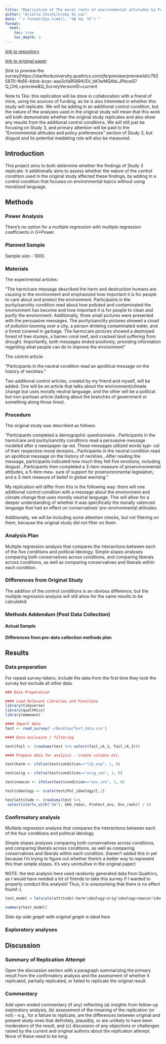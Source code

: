 ```yaml
---
title: "Replication of The moral roots of environmental attitudes by Feinberg and Willer (2012, Psychological Science)"
author: "Ariella Chichilnisky du Lac"
date: "`r format(Sys.time(), '%B %d, %Y')`"
format:
  html:
    toc: true
    toc_depth: 3
---
```


[link to repository](https://github.com/psych251/feinberg2012/tree/main)

[link to original paper](https://github.com/psych251/feinberg2012/blob/main/original_paper/feinberg-willer-2012-the-moral-roots-of-environmental-attitudes.pdf)

[link to preview the survey]https://stanforduniversity.qualtrics.com/jfe/preview/previewId/c7925870-fb66-4dcb-bcac-aaa3cfa95694/SV_bK1wMQAbLJPkcwS?Q_CHL=preview&Q_SurveyVersionID=current

Note to TAs: this replication will be done in collaboration with a friend of mine, using his sources of funding, as he is also interested in whether this study will replicate. We will be adding in an additional control condition, but the nature of the analyses used in the original study will mean that this work will both demonstrate whether the original study replicates and also show any results from the additional control conditions. We will still just be focusing on Study 3, and primary attention will be paid to the "Environmental attitudes and policy preferences" section of Study 3, but disgust and its potential mediating role will also be measured. 

## Introduction

This project aims to both determine whether the findings of Study 3 replicate. It additionally aims to assess whether the nature of the control condition used in the original study affected these findings, by adding in a control condition that focuses on environmental topics without using moralized language.

## Methods

### Power Analysis

There's no option for a multiple regression with multiple regression coefficients in G*Power. 

### Planned Sample

Sample size - 1000. 

### Materials

The experimental articles:

"The harm/care message described the harm and destruction humans are causing to the environment and emphasized how important it is for people to care about and protect the environment. Participants in the purity/sanctity condition read about how polluted and contaminated the environment has become and how important it is for people to clean and purify the environment. Additionally, three small pictures were presented with the persuasive messages. The purity/sanctity pictures showed a cloud of pollution looming over a city, a person drinking contaminated water, and a forest covered in garbage. The harm/care pictures showed a destroyed forest of tree stumps, a barren coral reef, and cracked land suffering from drought. Importantly, both messages ended positively, providing information regarding what people can do to improve the environment"

The control article:

"Participants in the neutral condition read an apolitical message on the history of neckties."

Two additional control articles, created by my friend and myself, will be added. One will be an article that talks about the environment/climate change but uses morally neutral language, and the other will be a political but non-partisan article (talking about the branches of government or something along those lines).

### Procedure	

The original study was described as follows:

"Participants completed a demographic questionnaire...Participants in the harm/care and purity/sanctity conditions read a persuasive message modeled after a newspaper op-ed. These messages utilized words typi- cal of their respective moral domains...Participants in the neutral condition read an apolitical message on the history of neckties...After reading the message, participants indicated how much they felt five emotions, including disgust...Participants then completed a 3-item measure of proenvironmental attitudes, a 5-item mea- sure of support for proenvironmental legislation, and a 3-item measure of belief in global warming."

My replication will differ from this in the following way: there will one additional control condition with a message about the environment and climate change that uses morally neutral language. This will allow for a deeper understanding of whether it was specifically the morally valenced language that had an effect on conservatives' pro-environmental attitudes.

Additionally, we will be including some attention checks, but not filtering on them, because the original study did not filter on them.

### Analysis Plan

Multiple regression analysis that compares the interactions between each of the five conditions and political ideology. Simple slopes analyses comparing both conservatives across conditions, and comparing liberals across conditions, as well as comparing conservatives and liberals within each condition. 

### Differences from Original Study

The addition of the control conditions is an obvious difference, but the multiple regression analysis will still allow for the same results to be calculated. 

### Methods Addendum (Post Data Collection) 

#### Actual Sample

#### Differences from pre-data collection methods plan

## Results

### Data preparation

For repeat survey-takers, include the data from the first time they took the survey but exclude all other data. 

```r
### Data Preparation

#### Load Relevant Libraries and Functions
library(tidyverse)
library(qualtRics)
library(emmeans)

#### Import data
test <- read_survey('~/Desktop/Test_data.csv')

#### Data exclusion / filtering

test$fail <- (rowSums(test %>% select(fail_ck_1, fail_ck_2)))

#### Prepare data for analysis - create columns etc.

test$harm <- ifelse(test$condition=="lib_exp", 1, 0)

test$orig <- ifelse(test$condition=="orig_con", 1, 0)

test$newcon <- ifelse(test$condition=="env_con", 1, 0)

test$ideology <- scale(test$Pol_ideology)[,1]

test$attitude <- (rowSums(test %>%
 select(starts_with("GW"), GHG_reduc, Protect_env, Env_rank)) / 8)

```

### Confirmatory analysis

Multiple regression analysis that compares the interactions between each of the four conditions and political ideology. 

Simple slopes analyses comparing both conservatives across conditions, and comparing liberals across conditions, as well as comparing conservatives and liberals within each condition. (haven't added this in yet because I'm trying to figure out whether there's a better way to represent this than simple slopes. it's very unintuitive in the original paper)

NOTE: the test analysis here used randomly generated data from Qualtrics, as I would have needed a lot of friends to take this survey if I wanted to properly conduct this analysis! Thus, it is unsurprising that there is no effect found :).

```r

test_model = lm(scale(attitude)~harm*ideology+orig*ideology+newcon*ideology, data = test)

summary(test_model)

````

*Side-by-side graph with original graph is ideal here*

### Exploratory analyses

## Discussion

### Summary of Replication Attempt

Open the discussion section with a paragraph summarizing the primary result from the confirmatory analysis and the assessment of whether it replicated, partially replicated, or failed to replicate the original result.  

### Commentary

Add open-ended commentary (if any) reflecting (a) insights from follow-up exploratory analysis, (b) assessment of the meaning of the replication (or not) - e.g., for a failure to replicate, are the differences between original and present study ones that definitely, plausibly, or are unlikely to have been moderators of the result, and (c) discussion of any objections or challenges raised by the current and original authors about the replication attempt.  None of these need to be long.
